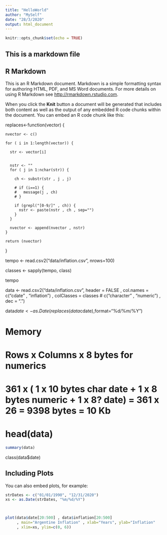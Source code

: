 ```yaml
---
title: "HelloWorld"
author: "MySelf"
date: "28/3/2020"
output: html_document
---
```


```r
knitr::opts_chunk$set(echo = TRUE)
```

## This is a markdown file
## R Markdown

This is an R Markdown document. Markdown is a simple formatting syntax for authoring HTML, PDF, and MS Word documents. For more details on using R Markdown see <http://rmarkdown.rstudio.com>.

When you click the **Knit** button a document will be generated that includes both content as well as the output of any embedded R code chunks within the document. You can embed an R code chunk like this:


replaces<-function(vector) {

    nvector <- c()
    
    for ( i in 1:length(vector)) {
  
      str <- vector[i]
      
        
      nstr <- ""
      for ( j in 1:nchar(str)) {

        ch <- substr(str , j , j)
        
        # if (i==1) {
        #   message(j , ch)
        # }
        
        if (grepl("[0-9/]" , ch)) {
          nstr <- paste(nstr , ch , sep="")
        }
      }

      nvector <- append(nvector , nstr)       
    }
  
    return (nvector)
}


tempo <- read.csv2("data/inflation.csv", nrows=100)

classes <- sapply(tempo, class)

tempo

data <- read.csv2("data/inflation.csv", header = FALSE 
                  , col.names = c("cdate" , "inflation")
                  , colClasses = classes # c("character" , "numeric") 
                  , dec = ".")
  
data$date <- as.Date(replaces(data$cdate),format="%d/%m/%Y")

# Memory
# Rows x Columns x 8 bytes for numerics
# 361 x ( 1 x 10 bytes char date + 1 x 8 bytes numeric + 1 x 8? date) = 361 x 26 = 9398 bytes = 10 Kb

# head(data)

```r
summary(data)
```


class(data$date)



## Including Plots

You can also embed plots, for example:

```r

strDates <- c("01/01/1990", "12/31/2020")
xs <- as.Date(strDates, "%m/%d/%Y")



plot(data$date[20:500] , data$inflation[20:500] 
     , main="Argentine Inflation" , xlab="Years", ylab="Inflation" 
     , xlim=xs, ylim=c(0, 6))
```